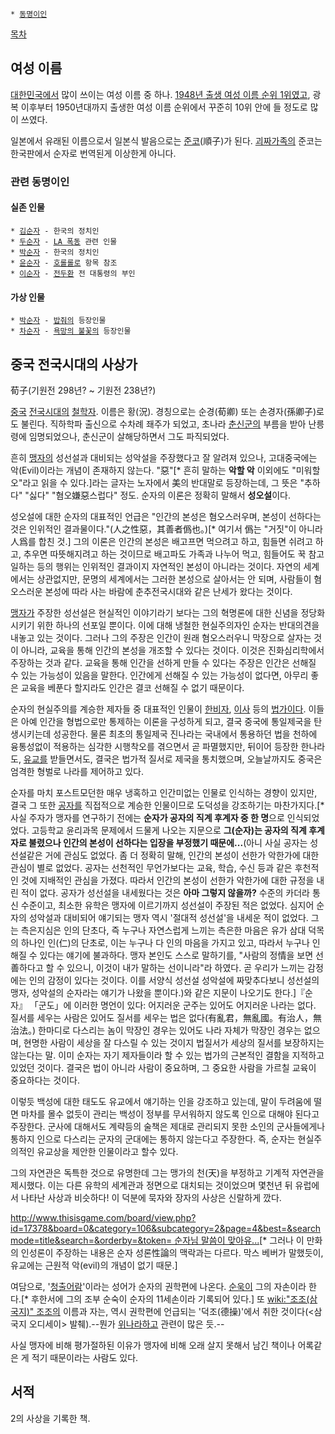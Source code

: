  * [[동명이인]]

[[목차]]

== 여성 이름 ==
[[대한민국]]에서 많이 쓰이는 여성 이름 중 하나. [http://news.naver.com/main/read.nhn?mode=LSD&mid=sec&sid1=102&oid=014&aid=0002085507 1948년 출생 여성 이름 순위 1위였고], 광복 이후부터 1950년대까지 출생한 여성 이름 순위에서 꾸준히 10위 안에 들 정도로 많이 쓰였다.

일본에서 유래된 이름으로서 일본식 발음으로는 [[준코]](順子)가 된다. [[괴짜가족]]의 준코는 한국판에서 순자로 번역된게 이상한게 아니다.

=== 관련 동명이인 ===
==== 실존 인물 ====
 * [[김순자]] - 한국의 정치인
 * [[두순자]] - [[LA 폭동]] 관련 인물
 * [[박순자]] - 한국의 정치인
 * [[윤순자]] - [[호롤롤로]] 항목 참조
 * [[이순자]] - [[전두환]] 전 대통령의 부인

==== 가상 인물 ====
 * [[박순자]] - [[밥줘]]의 등장인물
 * [[차순자]] - [[욕망의 불꽃]]의 등장인물

== 중국 전국시대의 사상가 ==

荀子(기원전 298년? ~ 기원전 238년?)

[[중국]] [[전국시대]]의 [[철학자]]. 이름은 황(況). 경칭으로는 순경(荀卿) 또는 손경자(孫卿子)로도 불린다. 직하학파 출신으로 수차례 좨주가 되었고, 초나라 [[춘신군]]의 부름을 받아 난릉령에 임명되었으나, 춘신군이 살해당하면서 그도 파직되었다.

흔히 [[맹자]]의 성선설과 대비되는 성악설을 주장했다고 잘 알려져 있으나, 고대중국에는 악(Evil)이라는 개념이 존재하지 않는다. "惡"[* 흔히 말하는 '''악할 악''' 이외에도 "미워할 오"라고 읽을 수 있다.]라는 글자는 노자에서 美의 반대말로 등장하는데, 그 뜻은 "추하다" "싫다" "혐오嫌惡스럽다" 정도. 순자의 이론은 정확히 말해서 '''성오설'''이다.

성오설에 대한 순자의 대표적인 언급은 "인간의 본성은 혐오스러우며, 본성이 선하다는 것은 인위적인 결과물이다."(人之性惡，其善者僞也。)[* 여기서 僞는 "거짓"이 아니라 人爲를 합친 것.] 그의 이론은 인간의 본성은 배고프면 먹으려고 하고, 힘들면 쉬려고 하고, 추우면 따뜻해지려고 하는 것이므로 배고파도 가족과 나누어 먹고, 힘들어도 꾹 참고 일하는 등의 행위는 인위적인 결과이지 자연적인 본성이 아니라는 것이다. 자연의 세계에서는 상관없지만, 문명의 세계에서는 그러한 본성으로 살아서는 안 되며, 사람들이 혐오스러운 본성에 따라 사는 바람에 춘추전국시대와 같은 난세가 왔다는 것이다.

[[맹자]]가 주장한 성선설은 현실적인 이야기라기 보다는 그의 혁명론에 대한 신념을 정당화시키기 위한 하나의 선포일 뿐이다. 이에 대해 냉철한 현실주의자인 순자는 반대의견을 내놓고 있는 것이다. 그러나 그의 주장은 인간이 원래 혐오스러우니 막장으로 살자는 것이 아니라, 교육을 통해 인간의 본성을 개조할 수 있다는 것이다. 이것은 진화심리학에서 주장하는 것과 같다. 
교육을 통해 인간을 선하게 만들 수 있다는 주장은 인간은 선해질 수 있는 가능성이 있음을 말한다. 인간에게 선해질 수 있는 가능성이 없다면, 아무리 좋은 교육을 베푼다 할지라도 인간은 결코 선해질 수 없기 때문이다.

순자의 현실주의를 계승한 제자들 중 대표적인 인물이 [[한비자]], [[이사]] 등의 [[법가]]이다. 이들은 아예 인간을 형법으로만 통제하는 이론을 구성하게 되고, 결국 중국에 통일제국을 탄생시키는데 성공한다. 물론 최초의 통일제국 진나라는 국내에서 통용하던 법을 천하에 융통성없이 적용하는 심각한 시행착오를 겪으면서 곧 파멸했지만, 뒤이어 등장한 한나라도, [[유교]]를 받들면서도, 결국은 법가적 질서로 제국을 통치했으며, 오늘날까지도 중국은 엄격한 형벌로 나라를 제어하고 있다.

순자를 마치 포스트모던한 매우 냉혹하고 인간미없는 인물로 인식하는 경향이 있지만, 결국 그 또한 [[공자]]를 직접적으로 계승한 인물이므로 도덕성을 강조하기는 마찬가지다.[* 사실 주자가 맹자를 연구하기 전에는 '''순자가 공자의 직계 후계자 중 한 명'''으로 인식되었었다. 고등학교 윤리과목 문제에서 드물게 나오는 지문으로 '''그(순자)는 공자의 직계 후계자로 불렸으나 인간의 본성이 선하다는 입장을 부정했기 때문에...'''(아니 사실 공자는 성선설같은 거에 관심도 없었다. 좀 더 정확히 말해, 인간의 본성이 선한가 악한가에 대한 관심이 별로 없었다. 공자는 선천적인 무언가보다는 교육, 학습, 수신 등과 같은 후천적인 것에 지배적인 관심을 가졌다. 따라서 인간의 본성이 선한가 악한가에 대한 규정을 내린 적이 없다. 공자가 성선설을 내세웠다는 것은 '''아마 그렇지 않을까?''' 수준의 카더라 통신 수준이고, 최소한 유학은 맹자에 이르기까지 성선설이 주장된 적은 없었다. 심지어 순자의 성악설과 대비되어 얘기되는 맹자 역시 '절대적 성선설'을 내세운 적이 없었다. 그는 측은지심은 인의 단초다, 즉 누구나 자연스럽게 느끼는 측은한 마음은 유가 삼대 덕목의 하나인 인(仁)의 단초로, 이는 누구나 다 인의 마음을 가지고 있고, 따라서 누구나 인해질 수 있다는 얘기에 불과하다. 맹자 본인도 스스로 말하기를, "사람의 정情을 보면 선善하다고 할 수 있으니, 이것이 내가 말하는 선이니라"라 하였다. 곧 우리가 느끼는 감정에는 인의 감정이 있다는 것이다. 이를 서양식 성선설 성악설에 짜맞추다보니 성선설의 맹자, 성악설의 순자라는 얘기가 나왔을 뿐이다.)와 같은 지문이 나오기도 한다.]『순자』 「군도」에 이러한 명언이 있다: 어지러운 군주는 있어도 어지러운 나라는 없다. 질서를 세우는 사람은 있어도 질서를 세우는 법은 없다(有亂君，無亂國。有治人，無治法。) 한마디로 다스리는 놈이 막장인 경우는 있어도 나라 자체가 막장인 경우는 없으며, 현명한 사람이 세상을 잘 다스릴 수 있는 것이지 법질서가 세상의 질서를 보장하지는 않는다는 말. 이미 순자는 자기 제자들이라 할 수 있는 법가의 근본적인 결함을 지적하고 있었던 것이다. 결국은 법이 아니라 사람이 중요하며, 그 중요한 사람을 가르칠 교육이 중요하다는 것이다.

이렇듯 백성에 대한 태도도 유교에서 얘기하는 인을 강조하고 있는데, 말이 두려움에 떨면 마차를 몰수 없듯이 관리는 백성이 정부를 무서워하지 않도록 인으로 대해야 된다고 주장한다.  군사에 대해서도 계략등의 술책은 제대로 관리되지 못한 소인의 군사들에게나 통하지 인으로 다스리는 군자의 군대에는 통하지 않는다고 주장한다.  즉, 순자는 현실주의적인 유교상을 제안한 인물이라고 할수 있다.

그의 자연관은 독특한 것으로 유명한데 그는 맹가의 천(天)을 부정하고 기계적 자연관을 제시했다. 이는 다른 유학의 세계관과 정면으로 대치되는 것이었으며 몇천년 뒤 유럽에서 나타난 사상과 비슷하다!  이 덕분에 묵자와 장자의 사상은 신랄하게 깠다.

[[http://www.thisisgame.com/board/view.php?id=17378&board=0&category=106&subcategory=2&page=4&best=&searchmode=title&search=&orderby=&token= 순자님 말씀이 맞아유...]][* 그러나 이 만화의 인성론이 주장하는 내용은 순자 성론性論의 맥락과는 다르다. 막스 베버가 말했듯이, 유교에는 근원적 악(evil)의 개념이 없기 때문.] 

여담으로, '[[청출어람]]'이라는 성어가 순자의 권학편에 나온다. 
[[순욱]]이 그의 자손이라 한다.[* 후한서에 그의 조부 순숙이 순자의 11세손이라 기록되어 있다.] 또 [[wiki:"조조(삼국지)" 조조]]의 이름과 자는, 역시 권학편에 언급되는 '덕조(德操)'에서 취한 것이다(<삼국지 오디세이> 발췌).--뭔가 [[위나라]]하고 관련이 많은 듯.--

사실 맹자에 비해 평가절하된 이유가 맹자에 비해 오래 살지 못해서 남긴 책이나 어록같은 게 적기 때문이라는 사람도 있다.

== 서적 ==
2의 사상을 기록한 책.
